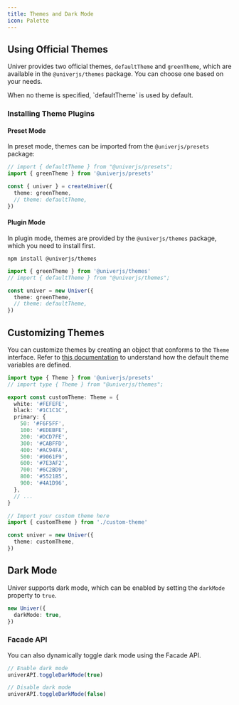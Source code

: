 ```yaml
---
title: Themes and Dark Mode
icon: Palette
---
```


## Using Official Themes

Univer provides two official themes, `defaultTheme` and `greenTheme`, which are available in the `@univerjs/themes` package. You can choose one based on your needs.

<Callout>
  When no theme is specified, `defaultTheme` is used by default.
</Callout>

### Installing Theme Plugins

#### Preset Mode

In preset mode, themes can be imported from the `@univerjs/presets` package:

```typescript
// import { defaultTheme } from "@univerjs/presets";
import { greenTheme } from '@univerjs/presets'

const { univer } = createUniver({
  theme: greenTheme,
  // theme: defaultTheme,
})
```

#### Plugin Mode

In plugin mode, themes are provided by the `@univerjs/themes` package, which you need to install first.

```package-install
npm install @univerjs/themes
```

```typescript
import { greenTheme } from '@univerjs/themes'
// import { defaultTheme } from "@univerjs/themes";

const univer = new Univer({
  theme: greenTheme,
  // theme: defaultTheme,
})
```

## Customizing Themes

You can customize themes by creating an object that conforms to the `Theme` interface. Refer to [this documentation](/en-US/reference/types/theme) to understand how the default theme variables are defined.

```typescript title="custom-theme.ts"
import type { Theme } from '@univerjs/presets'
// import type { Theme } from "@univerjs/themes";

export const customTheme: Theme = {
  white: '#FEFEFE',
  black: '#1C1C1C',
  primary: {
    50: '#F6F5FF',
    100: '#EDEBFE',
    200: '#DCD7FE',
    300: '#CABFFD',
    400: '#AC94FA',
    500: '#9061F9',
    600: '#7E3AF2',
    700: '#6C2BD9',
    800: '#5521B5',
    900: '#4A1D96',
  },
  // ...
}
```

```typescript
// Import your custom theme here
import { customTheme } from './custom-theme'

const univer = new Univer({
  theme: customTheme,
})
```

## Dark Mode

Univer supports dark mode, which can be enabled by setting the `darkMode` property to `true`.

```typescript
new Univer({
  darkMode: true,
})
```

### Facade API

You can also dynamically toggle dark mode using the Facade API.

```typescript
// Enable dark mode
univerAPI.toggleDarkMode(true)

// Disable dark mode
univerAPI.toggleDarkMode(false)
```
